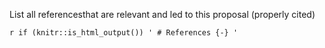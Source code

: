 List all referencesthat are relevant and led to this proposal (properly cited)

`r if (knitr::is_html_output()) '
# References {-}
'`

